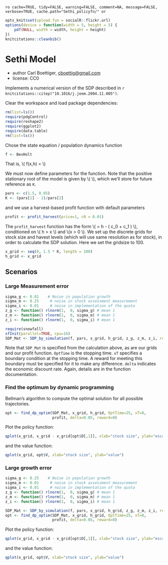 `ro cache=TRUE, tidy=FALSE, warning=FALSE, comment=NA, message=FALSE, verbose=TRUE, cache.path="Sethi_policyfn/" or`

``` r
opts_knit$set(upload.fun = socialR::flickr.url)
options(device = function(width = 5, height = 5) {
    pdf(NULL, width = width, height = height)
})
knitcitations::cleanbib()
````

# Sethi Model
 * author Carl Boettiger, <cboettig@gmail.com>
 * license: CC0

Implements a numerical version of the SDP described in `r knitcitations::citep("10.1016/j.jeem.2004.11.005")`.


Clear the workspace and load package dependencies: 
``` r
rm(list=ls())   
require(pdgControl)
require(reshape2)
require(ggplot2)
require(data.table)
rm(list=ls())
````


Chose the state equation / population dynamics function

``` r
f <- BevHolt
````

That is, \\( f(x,h) = \frac{A x}{1 + B x} \\)

We must now define parameters for the function.  Note that the positive stationary root of the model is given by \\( \frac{A-1}{B} \\), which we'll store for future reference as `K`.  

``` r
pars <- c(1.5, 0.05)
K <- (pars[1] - 1)/pars[2]
````

and we use a harvest-based profit function with default parameters

``` r
profit <- profit_harvest(price=1, c0 = 0.01) 
````

The `profit_harvest` function has the form \\( \Pi = h - \left( c_0  + c_1 \frac{h}{x} \right) \frac{h}{x} \\), conditioned on \\( h > x \\) and \\(x > 0 \\). We set up the discrete grids for stock size and havest levels (which will use same resolution as for stock), in order to calculate the SDP solution.   Here we set the gridsize to 100.  

``` r
x_grid <- seq(0, 1.5 * K, length = 100)  
h_grid <- x_grid  
````


## Scenarios

### Large Measurement error

``` r
sigma_g <- 0.01    # Noise in population growth
sigma_m <- 0.25     # noise in stock assessment measurement
sigma_i <- 0.01     # noise in implementation of the quota
z_g <- function() rlnorm(1,  0, sigma_g) # mean 1
z_m <- function() rlnorm(1,  0, sigma_m) # mean 1
z_i <- function() rlnorm(1,  0, sigma_i) # mean 1
````

``` r
require(snowfall) 
sfInit(parallel=TRUE, cpu=16)
SDP_Mat <- SDP_by_simulation(f, pars, x_grid, h_grid, z_g, z_m, z_i, reps=19999)
````
Note that `SDP_Mat` is specified from the calculation above, as are our grids and our profit function. `OptTime` is the stopping time.  `xT` specifies a boundary condition at the stopping time. A reward for meeting this boundary must be specified for it to make any difference.  `delta` indicates the economic discount rate. Again, details are in the function documentation.   



### Find the optimum by dynamic programming

Bellman's algorithm to compute the optimal solution for all possible trajectories. 

``` r
opt <- find_dp_optim(SDP_Mat, x_grid, h_grid, OptTime=25, xT=0, 
                     profit, delta=0.05, reward=0)
````


Plot the policy function:

``` r
qplot(x_grid, x_grid - x_grid[opt$D[,1]], xlab="stock size", ylab="escapement")
````

and the value function:

``` r
qplot(x_grid, opt$V, xlab="stock size", ylab="value")
````






### Large growth error

``` r
sigma_g <- 0.25    # Noise in population growth
sigma_m <- 0.01     # noise in stock assessment measurement
sigma_i <- 0.01     # noise in implementation of the quota
z_g <- function() rlnorm(1,  0, sigma_g) # mean 1
z_m <- function() rlnorm(1,  0, sigma_m) # mean 1
z_i <- function() rlnorm(1,  0, sigma_i) # mean 1
````

``` r
SDP_Mat <- SDP_by_simulation(f, pars, x_grid, h_grid, z_g, z_m, z_i, reps=19999)
opt <- find_dp_optim(SDP_Mat, x_grid, h_grid, OptTime=25, xT=0, 
                     profit, delta=0.05, reward=0)
```


Plot the policy function:

``` r
qplot(x_grid, x_grid - x_grid[opt$D[,1]], xlab="stock size", ylab="escapement")
````

and the value function:

``` r
qplot(x_grid, opt$V, xlab="stock size", ylab="value")
````

